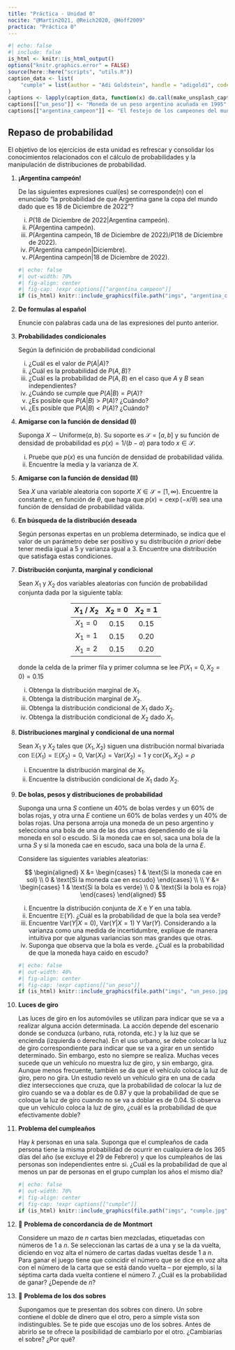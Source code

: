 ```yaml
---
title: "Práctica - Unidad 0"
nocite: "@Martin2021, @Reich2020, @Hoff2009"
practica: "Práctica 0"
---
```


```r
#| echo: false
#| include: false
is_html <- knitr::is_html_output()
options("knitr.graphics.error" = FALSE)
source(here::here("scripts", "utils.R"))
caption_data <- list(
    "cumple" = list(author = "Adi Goldstein", handle = "adigold1", code = "Hli3R6LKibo")
)
captions <- lapply(caption_data, function(x) do.call(make_unsplash_caption, x))
captions[["un_peso"]] <- "Moneda de un peso argentino acuñada en 1995"
captions[["argentina_campeon"]] <- "El festejo de los campeones del mundo"
```

## Repaso de probabilidad

El objetivo de los ejercicios de esta unidad es refrescar y consolidar los conocimientos 
relacionados con el cálculo de probabilidades y la manipulación de distribuciones de 
probabilidad.

1.  **¡Argentina campeón!**

    De las siguientes expresiones cual(es) se corresponde(n) con el enunciado 
    "la probabilidad de que Argentina gane la copa del mundo dado que es 18 de Diciembre 
    de 2022"?
    
    i. $P(\text{18 de Diciembre de 2022} | \text{Argentina campeón})$.
    i. $P(\text{Argentina campeón})$.
    i. $P(\text{Argentina campeón}, \text{18 de Diciembre de 2022}) / P(\text{18 de Diciembre de 2022})$.
    i. $P(\text{Argentina campeón} | \text{Diciembre})$.
    i. $P(\text{Argentina campeón} | \text{18 de Diciembre de 2022})$.
    <!-- @Martin2021 -->

    ```r
    #| echo: false
    #| out-width: 70%
    #| fig-align: center
    #| fig-cap: !expr captions[["argentina_campeon"]]
    if (is_html) knitr::include_graphics(file.path("imgs", "argentina_campeon.png"))
    ```

1.  **De formulas al español**  

    Enuncie con palabras cada una de las expresiones del punto anterior.
    <!-- @Martin2021 -->

1.  **Probabilidades condicionales**

    Según la definición de probabilidad condicional

    i. ¿Cuál es el valor de $P(A | A)$?
    i. ¿Cuál es la probabilidad de $P(A, B)$?
    i. ¿Cuál es la probabilidad de $P(A, B)$ en el caso que $A$ y $B$ sean independientes?
    i. ¿Cuándo se cumple que $P(A | B) = P(A)$?
    i. ¿Es posible que $P(A | B) > P(A)$? ¿Cuándo?
    i. ¿Es posible que $P(A | B) < P(A)$? ¿Cuándo?
    <!-- @Martin2021 -->

1.  **Amigarse con la función de densidad (I)**

    Suponga $X \sim \text{Uniforme}(a, b)$. Su soporte es $\mathcal{S} = [a, b]$ 
    y su función de densidad de probabilidad es $p(x) = 1 / (b - a)$ para todo 
    $x \in \mathcal{S}$.
    
    i. Pruebe que $p(x)$ es una función de densidad de probabilidad válida.
    i. Encuentre la media y la varianza de $X$.
    <!-- @Reich2020 -->

1.  **Amigarse con la función de densidad (II)**

    Sea $X$ una variable aleatoria con soporte $X \in \mathcal{S} = [1, \infty)$. 
    Encuentre la constante $c$, en función de $\theta$, que haga que 
    $p(x) = c \exp(-x / \theta)$ sea una función de densidad de probabilidad válida.
    <!-- @Reich2020 -->

1.  **En búsqueda de la distribución deseada**

    Según personas expertas en un problema determinado, se indica que el valor de un 
    parámetro  debe ser positivo y su distribución _a priori_ debe tener media igual a 5 y
    varianza igual a 3. Encuentre una distribución que satisfaga estas condiciones.
    <!-- @Reich2020 -->

1.  **Distribución conjunta, marginal y condicional**

    Sean $X_1$ y $X_2$ dos variables aleatorias con función de probabilidad conjunta dada
    por la siguiente tabla:
    
    <center>
    <div style="width:50%" class="table-practica">

    | $X_1$ / $X_2$ |  $X_2=0$  |  $X_2=1$  |
    |:-------------:|:---------:|:---------:|
    |    $X_1=0$    |   $0.15$  |   $0.15$  |
    |    $X_1=1$    |   $0.15$  |   $0.20$  |
    |    $X_1=2$    |   $0.15$  |   $0.20$  |

    </div>
    </center>

    donde la celda de la primer fila y primer columna se lee $P(X_1=0, X_2=0)=0.15$ 

    i. Obtenga la distribución marginal de $X_1$.
    i. Obtenga la distribución marginal de $X_2$.
    i. Obtenga la distribución condicional de $X_1$ dado $X_2$.
    i. Obtenga la distribución condicional de $X_2$ dado $X_1$.
    <!-- @Reich2020 -->

1.  **Distribuciones marginal y condicional de una normal**

    Sean $X_1$ y $X_2$ tales que $(X_1, X_2)$ siguen una distribución normal bivariada
    con $\mathbb{E}(X_1) = \mathbb{E}(X_2) = 0$, $\text{Var}(X_1) = \text{Var}(X_2) = 1$ y 
    $\text{cor}(X_1, X_2) = \rho$

    i. Encuentre la distribución marginal de $X_1$.
    i. Encuentre la distribución condicional de $X_1$ dado $X_2$.
    <!-- @Reich2020 -->

1.  **De bolas, pesos y distribuciones de probabilidad**

    Suponga una urna $S$ contiene un 40% de bolas verdes y un 60% de bolas rojas, y otra
    urna $E$ contiene un 60% de bolas verdes y un 40% de bolas rojas.
    Una persona arroja una moneda de un peso argentino y selecciona una bola de una de 
    las dos urnas dependiendo de si la moneda en sol o escudo. 
    Si la moneda cae en sol, saca una bola de la urna $S$ y si la moneda cae en escudo, 
    saca una bola de la urna $E$.  
    
    Considere las siguientes variables aleatorias:

    $$
    \begin{aligned}
    X &= 
        \begin{cases}
        1 & \text{Si la moneda cae en sol} \\
        0 & \text{Si la moneda cae en escudo}
        \end{cases}
    \\
    \\
    Y &= 
        \begin{cases}
        1 & \text{Si la bola es verde} \\
        0 & \text{Si la bola es roja}
        \end{cases}
    \end{aligned}
    $$

    i. Encuentre la distribución conjunta de $X$ e $Y$ en una tabla.
    i. Encuentre $\mathbb{E}(Y)$. ¿Cuál es la probabilidad de que la bola sea verde?
    i. Encuentre $\text{Var}(Y | X = 0)$, $\text{Var}(Y | X = 1)$ Y $\text{Var}(Y)$.
    Considerando a la varianza como una medida de incertidumbre, explique de manera 
    intuitiva por que algunas variancias son mas grandes que otras.
    i. Suponga que observa que la bola es verde. ¿Cuál es la probabilidad de que la moneda
    haya caido en escudo?
    <!-- @Hoff2009 -->

    ```r
    #| echo: false
    #| out-width: 40%
    #| fig-align: center
    #| fig-cap: !expr captions[["un_peso"]]
    if (is_html) knitr::include_graphics(file.path("imgs", "un_peso.jpg"))
    ```

1.  **Luces de giro**

    Las luces de giro en los automóviles se utilizan para indicar que se va a realizar
    alguna acción determinada. La acción depende del escenario donde se conduzca 
    (urbano, ruta, rotonda, etc.) y la luz que se encienda (izquierda o derecha). 
    En el uso urbano, se debe colocar la luz de giro correspondiente para indicar que se 
    va a girar en un sentido determinado. Sin embargo, esto no siempre se realiza.
    Muchas veces sucede que un vehículo no muestra luz de giro, y sin embargo, gira.
    Aunque menos frecuente, también se da que el vehículo coloca la luz de giro, pero no 
    gira.  Un estudio reveló un vehículo gira en una de cada diez intersecciones que cruza,
    que la probabilidad de colocar la luz de giro cuando se va a doblar es de 0.87 y que 
    la probabilidad de que se coloque la luz de giro cuando no se va a doblar es de 0.04.
    Si observa que un vehículo coloca la luz de giro, ¿cuál es la probabilidad de que 
    efectivamente doble?

1.  **Problema del cumpleaños**

    Hay $k$ personas en una sala. Suponga que el cumpleaños de cada persona tiene la misma
    probabilidad de ocurrir en cualquiera de los 365 días del año (se excluye el 29 de Febrero)
    y que los cumpleaños de las personas son independientes entre si.
    ¿Cuál es la probabilidad de que al menos un par de personas en el grupo cumplan los
    años el mismo día?

    <!-- Blitzstein, Introdudction to Probability -->

    ```r
    #| echo: false
    #| out-width: 70%
    #| fig-align: center
    #| fig-cap: !expr captions[["cumple"]]
    if (is_html) knitr::include_graphics(file.path("imgs", "cumple.jpg"))
    ```


1.  🧩 **Problema de concordancia de de Montmort** 

    Considere un mazo de $n$ cartas bien mezcladas, etiquetadas con números de 1 a $n$.
    Se seleccionan las cartas de a una y se la da vuelta, diciendo en voz alta el número
    de cartas dadas vueltas desde 1 a $n$. Para ganar el juego tiene que coincidir el 
    número que se dice en voz alta con el número de la carta que se está dando vuelta --
    por ejemplo, si la séptima carta dada vuelta contiene el número 7.
    ¿Cuál es la probabilidad de ganar? ¿Depende de $n$?
    <!-- Blitzstein, Introdudction to Probability -->


1.  🧩 **Problema de los dos sobres**

    Supongamos que te presentan dos sobres con dinero. Un sobre contiene el doble de 
    dinero que el otro, pero a simple vista son indistinguibles. Se te pide que escojas
    uno de los sobres. Antes de abrirlo se te ofrece la posibilidad de cambiarlo por el 
    otro. ¿Cambiarías el sobre? ¿Por qué?

    <!-- https://es.wikipedia.org/wiki/Paradoja_de_los_dos_sobres -->
    <!-- https://twitter.com/pgroisma/status/1614242343510589441 -->
    <!-- https://twitter.com/pgroisma/status/1614686037351010306 -->
    <!-- https://twitter.com/pgroisma/status/1614813051559071744 -->
